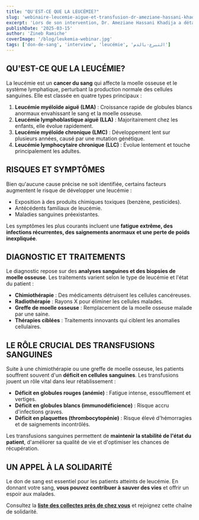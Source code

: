 ```yaml
---
title: "QU'EST-CE QUE LA LEUCÉMIE?"
slug: 'webinaire-leucemie-aigue-et-transfusion-dr-ameziane-hassani-khadija-explique-l-importance-du-don-de-sang'
excerpt: 'Lors de son intervention, Dr. Ameziane Hassani Khadija a détaillé les différents aspects de la leucémie, ses formes, ses symptômes et les solutions thérapeutiques existantes. Elle a particulièrement insisté sur le rôle fondamental des transfusions sanguines, qui permettent de stabiliser l’état des patients et d’améliorer leur qualité de vie.'
publishDate: '2025-03-15'
author: 'Zineb Ramiche'
coverImage: '/blog/leukemia-webinar.jpg'
tags: ['don-de-sang', 'interview', 'leucémie', 'التبرع-بالدم']
---
```


## **QU'EST-CE QUE LA LEUCÉMIE?**

La leucémie est un **cancer du sang** qui affecte la moelle osseuse et le système lymphatique, perturbant la production normale des cellules sanguines. Elle est classée en quatre types principaux :

1. **Leucémie myéloïde aiguë (LMA)** : Croissance rapide de globules blancs anormaux envahissant le sang et la moelle osseuse.
2. **Leucémie lymphoblastique aiguë (LLA)** : Majoritairement chez les enfants, elle évolue rapidement.
3. **Leucémie myéloïde chronique (LMC)** : Développement lent sur plusieurs années, causé par une mutation génétique.
4. **Leucémie lymphocytaire chronique (LLC)** : Évolue lentement et touche principalement les adultes.

## **RISQUES ET SYMPTÔMES**

Bien qu'aucune cause précise ne soit identifiée, certains facteurs augmentent le risque de développer une leucémie :

-   Exposition à des produits chimiques toxiques (benzène, pesticides).
-   Antécédents familiaux de leucémie.
-   Maladies sanguines préexistantes.

Les symptômes les plus courants incluent une **fatigue extrême, des infections récurrentes, des saignements anormaux et une perte de poids inexpliquée**.

## **DIAGNOSTIC ET TRAITEMENTS**

Le diagnostic repose sur des **analyses sanguines et des biopsies de moelle osseuse**. Les traitements varient selon le type de leucémie et l'état du patient :

-   **Chimiothérapie** : Des médicaments détruisent les cellules cancéreuses.
-   **Radiothérapie** : Rayons X pour éliminer les cellules malades.
-   **Greffe de moelle osseuse** : Remplacement de la moelle osseuse malade par une saine.
-   **Thérapies ciblées** : Traitements innovants qui ciblent les anomalies cellulaires.

## **LE RÔLE CRUCIAL DES TRANSFUSIONS SANGUINES**

Suite à une chimiothérapie ou une greffe de moelle osseuse, les patients souffrent souvent d'un **déficit en cellules sanguines**. Les transfusions jouent un rôle vital dans leur rétablissement :

-   **Déficit en globules rouges (anémie)** : Fatigue intense, essoufflement et vertiges.
-   **Déficit en globules blancs (immunodéficience)** : Risque accru d'infections graves.
-   **Déficit en plaquettes (thrombocytopénie)** : Risque élevé d'hémorragies et de saignements incontrôlés.

Les transfusions sanguines permettent de **maintenir la stabilité de l'état du patient**, d'améliorer sa qualité de vie et d'optimiser les chances de récupération.

## **UN APPEL À LA SOLIDARITÉ**

Le don de sang est essentiel pour les patients atteints de leucémie. En donnant votre sang, **vous pouvez contribuer à sauver des vies** et offrir un espoir aux malades.

Consultez la [**liste des collectes près de chez vous**](https://tabarro3.ma/campaigns) et rejoignez cette chaîne de solidarité.
